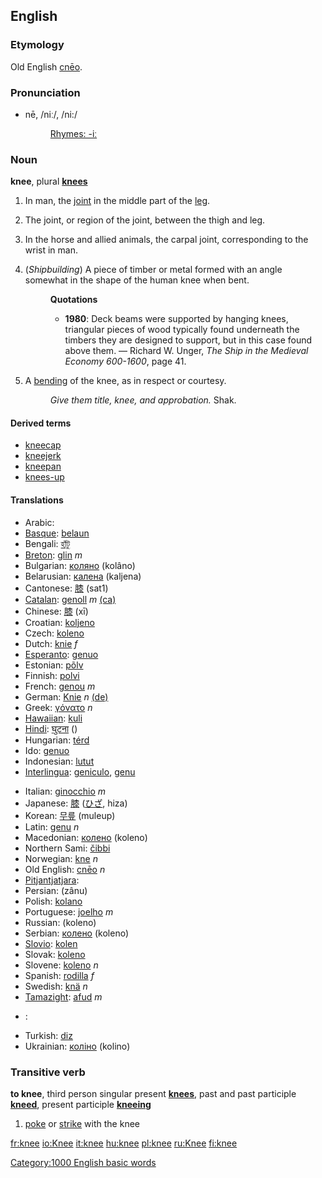 ==English==
===Etymology===
Old English [[cneo|cnēo]].

===Pronunciation===
*nē, /niː/, /ni:/
*:[[Rhymes:English:-iː|Rhymes: -iː]]

===Noun===
'''knee''', plural '''[[knees]]'''

#In man, the [[joint]] in the middle part of the [[leg]].
#{{skeleton}} The joint, or region of the joint, between the thigh and leg.
#{{anatomy}} In the horse and allied animals, the carpal joint, corresponding to the wrist in man.
#(''Shipbuilding'') A piece of timber or metal formed with an angle somewhat in the shape of the human knee when bent.
#:'''Quotations'''
#:*'''1980''': Deck beams were supported by hanging knees, triangular pieces of wood typically found underneath the timbers they are designed to  support, but in this case found above them. &mdash; Richard W. Unger, ''The Ship in the Medieval Economy 600-1600'', page 41.
#A [[bending]] of the knee, as in respect or courtesy.
#:''Give them title, knee, and approbation.'' Shak.

====Derived terms====
*[[kneecap]]
*[[kneejerk]]
*[[kneepan]]
*[[knees-up]]

==== Translations ====
{{top}}
*Arabic: {{ARchar|[[رّكبة]]}}
*[[Basque]]: [[belaun]]
*Bengali: [[হাঁটু]]
*[[Breton]]: [[glin]] ''m''
*Bulgarian: [[коляно]] (kolâno)
*Belarusian: [[калена]] (kaljena)
*Cantonese: [[膝]] (sat1)
*[[Catalan]]: [[genoll]] ''m'' [[:ca:genoll|(ca)]]
*Chinese: [[膝]] (xī)
*Croatian: [[koljeno]]
*Czech: [[koleno]]
*Dutch: [[knie]] ''f''
*[[Esperanto]]: [[genuo]]
*Estonian: [[põlv]]
*Finnish: [[polvi]]
*French: [[genou]] ''m''
*German: [[Knie]] ''n'' [[:de:Knie|(de)]]
*Greek: [[γόνατο]] ''n''
*[[Hawaiian]]: [[kuli]]
*[[Hindi]]: [[घुटना]] ({{Unicode|ghuṭanā}})
*Hungarian: [[térd]]
*Ido: [[genuo]]
*Indonesian: [[lutut]]
*[[Interlingua]]: [[geniculo]], [[genu]]
{{mid}}
*Italian: [[ginocchio]] ''m''
*Japanese: [[膝]] ([[ひざ]], hiza)
*Korean: [[무릎]] (muleup)
*Latin: [[genu]] ''n''
*Macedonian: [[колено]] (koleno)
*Northern Sami: [[čibbi]]
*Norwegian: [[kne]] ''n''
*Old English: [[cneo|cnēo]] ''n''
*[[Pitjantjatjara]]: {{Unicode|[[muṯi]]}}
*Persian: {{FAchar|[[زانو]]}} (zânu)
*Polish: [[kolano]]
*Portuguese: [[joelho]] ''m''
*Russian: {{RUchar|[[колено]]}} (koleno)
*Serbian: [[колено]] (koleno)
*[[Slovio]]: [[kolen]]
*Slovak: [[koleno]]
*Slovene: [[koleno]] ''n''
*Spanish: [[rodilla]] ''f''
*Swedish: [[knä]] ''n''
*[[Tamazight]]: [[afud]] ''m''
*{{th}}: {{THchar|[[เข่า]]}}
*Turkish: [[diz]]
*Ukrainian: [[коліно]] (kolino)
{{bottom}}

===Transitive verb===
'''to knee''', third person singular present '''[[knees]]''', past and past participle '''[[kneed]]''', present participle '''[[kneeing]]'''

# [[poke]] or [[strike]] with the knee

[[Category:1000 English basic words]]

[[fr:knee]]
[[io:Knee]]
[[it:knee]]
[[hu:knee]]
[[pl:knee]]
[[ru:Knee]]
[[fi:knee]]